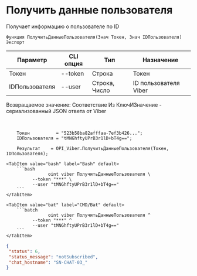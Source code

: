 ﻿---
sidebar_position: 3
---


# Получить данные пользователя
 Получает информацию о пользователе по ID



`Функция ПолучитьДанныеПользователя(Знач Токен, Знач IDПользователя) Экспорт`

  | Параметр | CLI опция | Тип | Назначение |
  |-|-|-|-|
  | Токен | --token | Строка | Токен |
  | IDПользователя | --user | Строка, Число | ID пользователя Viber |

  
  Возвращаемое значение:   Соответствие Из КлючИЗначение - сериализованный JSON ответа от Viber

<br/>




```bsl title="Пример кода"
    Токен          = "523b58ba82afffaa-7ef3b426...";
    IDПользователя = "tMNGhftyUPrB3r1lD+bT4g==";

    Результат    = OPI_Viber.ПолучитьДанныеПользователя(Токен, IDПользователя);
```
    

 <Tabs>
  
    <TabItem value="bash" label="Bash" default>
        ```bash
                    oint viber ПолучитьДанныеПользователя \
              --token "***" \
              --user "tMNGhftyUPrB3r1lD+bT4g=="
        ```
    </TabItem>
  
    <TabItem value="bat" label="CMD/Bat" default>
        ```batch
                    oint viber ПолучитьДанныеПользователя ^
              --token "***" ^
              --user "tMNGhftyUPrB3r1lD+bT4g=="
        ```
    </TabItem>
</Tabs>


```json title="Результат"
{
 "status": 6,
 "status_message": "notSubscribed",
 "chat_hostname": "SN-CHAT-03_"
}
```
